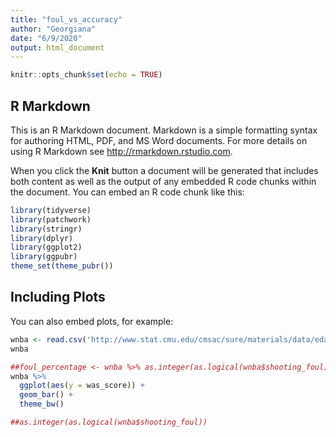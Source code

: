 ```yaml
---
title: "foul_vs_accuracy"
author: "Georgiana"
date: "6/9/2020"
output: html_document
---
```


```r
knitr::opts_chunk$set(echo = TRUE)
```

## R Markdown

This is an R Markdown document. Markdown is a simple formatting syntax for authoring HTML, PDF, and MS Word documents. For more details on using R Markdown see <http://rmarkdown.rstudio.com>.

When you click the **Knit** button a document will be generated that includes both content as well as the output of any embedded R code chunks within the document. You can embed an R code chunk like this:

```r
library(tidyverse)
library(patchwork)
library(stringr)
library(dplyr)
library(ggplot2)
library(ggpubr)
theme_set(theme_pubr())
```

## Including Plots

You can also embed plots, for example:

```r
wnba <- read.csv('http://www.stat.cmu.edu/cmsac/sure/materials/data/eda_projects/wnba_championship_game_five.csv')
wnba
```
```r
##foul_percentage <- wnba %>% as.integer(as.logical(wnba$shooting_foul))
wnba %>%
  ggplot(aes(y = was_score)) +
  geom_bar() +
  theme_bw()
```

```r
##as.integer(as.logical(wnba$shooting_foul))
```

